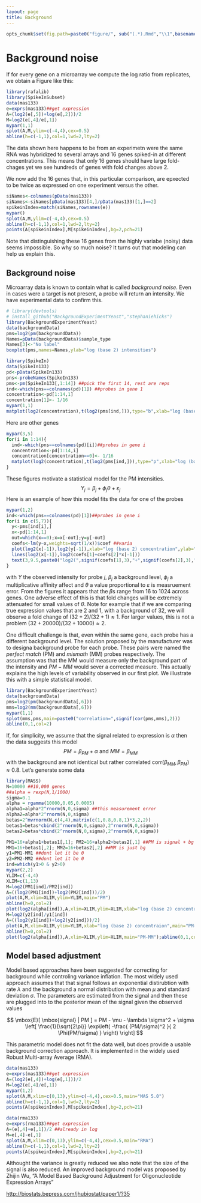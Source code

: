 ---
layout: page
title: Background
---

```{r options, echo=FALSE}
opts_chunk$set(fig.path=paste0("figure/", sub("(.*).Rmd","\\1",basename(knitr:::knit_concord$get('infile'))), "-"))
```

# Background noise

If for every gene on a microarray we compute the log ratio from replicates, we obtain a Figure like this:
```{r}
library(rafalib)
library(SpikeInSubset)
data(mas133)
e=exprs(mas133)##get expression
A=(log2(e[,5])+log(e[,2]))/2
M=log2(e[,4]/e[,1])
mypar(1,1)
splot(A,M,ylim=c(-4,4),cex=0.5)
abline(h=c(-1,1),col=1,lwd=2,lty=2)
```

The data shown here happens to be from an experimetn were the same RNA was hybridized to several arrays and 16 genes spiked-in at different concentrations. This means that only 16 genes should have large fold-chages yet we see hundreds of genes with fold changes above 2. 

We now add the 16 genes that, in this particular comparison, are epxected to be twice as expressed on one experiment versus the other.

```{r}
siNames<-colnames(pData(mas133))
siNames<-siNames[pData(mas133)[4,]/pData(mas133)[1,]==2]
spikeinIndex=match(siNames,rownames(e))
mypar()
splot(A,M,ylim=c(-4,4),cex=0.5)
abline(h=c(-1,1),col=1,lwd=2,lty=2)
points(A[spikeinIndex],M[spikeinIndex],bg=2,pch=21)
```

Note that distinguishing these 16 genes from the highly variabe (noisy) data seems impossible. So why so much noise? It turns out that modeling can help us explain this.

## Background noise
Microarray data is known to contain what is called _background noise_. Even in cases were a target is not present, a probe will return an intensity. We have experimental data to confirm this.

```{r}
# library(devtools)
# install_github("BackgroundExperimentYeast","stephaniehicks")
library(BackgroundExperimentYeast)
data(backgroundData)
pms=log2(pm(backgroundData))
Names=pData(backgroundData)$sample_type
Names[3]<-"No label"
boxplot(pms,names=Names,ylab="log (base 2) intensities")
```


```{r}
library(SpikeIn)
data(SpikeIn133)
pd<-pData(SpikeIn133)
pns<-probeNames(SpikeIn133)
pms<-pm(SpikeIn133[,1:14]) ##pick the first 14, rest are reps
ind<-which(pns==colnames(pd)[1]) ##probes in gene 1
concentration<-pd[1:14,1]
concentration[1]<- 1/16
mypar(1,1)
matplot(log2(concentration),t(log2(pms[ind,])),type="b",xlab="log (base 2) concentration",ylab="log (base 2) instensity")
```
Here are other genes
```{r}
mypar(3,5)
for(i in 1:14){
  ind<-which(pns==colnames(pd)[i])##probes in gene i
  concentration<-pd[1:14,i]
  concentration[concentration==0]<- 1/16
  matplot(log2(concentration),t(log2(pms[ind,])),type="p",xlab="log (base 2) concentration",ylab="log (base 2) instensity",ylim=c(4.5,14))
}
```

These figures motivate a statistical model for the PM intensities. 
$$
Y_j =\beta_j + \phi_j \theta + \varepsilon_j
$$
Here is an example of how this model fits the data for one of the probes
```{r}
mypar(1,2)
ind<-which(pns==colnames(pd)[1])##probes in gene i
for(i in c(5,7)){
  y<-pms[ind[i],]
  x<-pd[1:14,1]
  out=which(x==0);x=x[-out];y=y[-out]
  coefs<-lm(y~x,weights=sqrt(1/x))$coef ##varia
  plot(log2(x[-1]),log2(y[-1]),xlab="log (base 2) concentration",ylab="log (base 2) observed",ylim=c(6,13.5),main=paste("probe",i))
  lines(log2(x[-1]),log2(coefs[1]+coefs[2]*x[-1]))
  text(3,9.5,paste0("log2(",signif(coefs[1],3),"+",signif(coefs[2],3)," concentraion)"))
}
```


with $Y$ the observed intensity for probe $j$, $\beta_j$ a background level, $\phi_j$ a multiplicative affinity affect and $\theta$ a value proportional to $\varepsilon$ is measruement error. From the figures it appears that the $\beta$s range from 16 to 1024 across genes. One adverse effect of this is that fold changes will be extremely attenuated for small values of $\theta$. Note for example that if we are comparing true expression values that are $2$ and $1$, with a background of $32$, we will observe a fold change of $(32 + 2)/(32 + 1) \approx 1$. For larger values, this is not a problem $(32+20000)/(32+10000)\approx 2$. 

One difficult challenge is that, even within the same gene, each probe has a different background level. The solution proposed by the manufacturer was to designa background probe for each probe. These pairs were named the _perfect match_ (PM) and _mismath_ (MM) probes respectively. The assumption was that the MM would measure only the background part of the intensity and $PM-MM$ would sever a corrected measure. This actually explains the high levels of variability observed in our first plot. We illustrate this with a simple statistical model.

```{r}
library(BackgroundExperimentYeast)
data(backgroundData)
pms=log2(pm(backgroundData[,6]))
mms=log2(mm(backgroundData[,6]))
mypar(1,1)
splot(mms,pms,main=paste0("correlation=",signif(cor(pms,mms),2)))
abline(0,1,col=2)
```

If, for simplicity, we assume that the signal related to expression is $\alpha$ then the data suggests this model
$$PM = \beta_{PM} + \alpha \mbox{ and } MM = \beta_{MM}$$
with the background are not identical but rather correlated
$\mbox{corr}(\beta_{MM},\beta_{PM}) \approx 0.8$. Let's generate some data
```{r}
library(MASS)   
N=10000 ##10,000 genes
##alpha = rexp(N,1/1000)
sigma=0.1
alpha = rgamma(10000,0.05,0.0005)
alpha1=alpha*2^rnorm(N,0,sigma) ##this measurement error
alpha2=alpha*2^rnorm(N,0,sigma)
betas=2^mvrnorm(N,c(4,4),matrix(c(1,0.8,0.8,1)*3,2,2)) 
betas1=betas*cbind(2^rnorm(N,0,sigma),2^rnorm(N,0,sigma))
betas2=betas*cbind(2^rnorm(N,0,sigma),2^rnorm(N,0,sigma))

PM1=16+alpha1+betas1[,1]; PM2=16+alpha2+betas2[,1] ##PM is signal + bg
MM1=16+betas1[,2]; MM2=16+betas2[,2] ##MM is just bg
y1=PM1-MM1 ##dont let it be 0
y2=PM2-MM2 ##dont let it be 0
ind=which(y1>0 & y2>0)
mypar(2,2)
YLIM=c(-4,4)
XLIM=c(1,13)
M=log2(PM1[ind]/PM2[ind])
A=((log2(PM1[ind])+log2(PM2[ind]))/2) 
plot(A,M,xlim=XLIM,ylim=YLIM,main="PM")
abline(h=0,col=2)
plot(log2(alpha[ind]),A,xlim=XLIM,ylim=XLIM,xlab="log (base 2) concentraion",main="PM");abline(0,1,col=2)
M=log2(y2[ind]/y1[ind])
A=((log2(y1[ind])+log2(y2[ind]))/2) 
plot(A,M,xlim=XLIM,ylim=YLIM,xlab="log (base 2) concentraion",main="PM-MM")
abline(h=0,col=2)
plot(log2(alpha[ind]),A,xlim=XLIM,ylim=XLIM,main="PM-MM");abline(0,1,col=2)
```

## Model based adjustment
Model based approaches have been suggested for correcting for background while controling variance inflation. The most widely used approach assumes that that signal follows an exponential distirubtion with rate $\lambda$ and the background a normal distribution with mean $\mu$ and standard deviation $\sigma$. The parameters are estimated from the signal and then these are plugged into to the posterior mean of the signal given the observed values

$$
\mbox{E}[ \mbox{signal} | PM ] = PM - \mu - \lambda \sigma^2 + \sigma \left[ \frac{1}{\sqrt{2\pi}} \exp\left( -\frac{ (PM/\sigma)^2 }{ 2 \Phi(PM/\sigma) } \right) \right] 
$$

This parametric model does not fit the data well, but does provide a usable background correction approach. It is implemented in the widely used Robust Multi-array Average (RMA). 


```{r}
data(mas133)
e=exprs(mas133)##get expression
A=(log2(e[,4])+log(e[,1]))/2
M=log2(e[,4]/e[,1])
mypar(1,2)
splot(A,M,xlim=c(0,13),ylim=c(-4,4),cex=0.5,main="MAS 5.0")
abline(h=c(-1,1),col=1,lwd=2,lty=2)
points(A[spikeinIndex],M[spikeinIndex],bg=2,pch=21)

data(rma133)
e=exprs(rma133)##get expression
A=(e[,4]+e[,1])/2 ##already in log
M=e[,4]-e[,1]
splot(A,M,xlim=c(0,13),ylim=c(-4,4),cex=0.5,main="RMA")
abline(h=c(-1,1),col=1,lwd=2,lty=2)
points(A[spikeinIndex],M[spikeinIndex],bg=2,pch=21)
```
Althought the variance is greatly reduced we also note that the size of the signal is also reduced. An improved background model was proposed by Zhijin Wu, "A Model Based Background Adjustment for Oligonucleotide Expression Arrays" 

<http://biostats.bepress.com/jhubiostat/paper1/?35>
